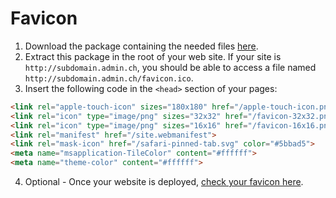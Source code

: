 
<Meta
  title="Foundations/Favicon"
/>

<a href="../../../../public/favicon_package_bds.zip"></a>

# Favicon
1.  Download the package containing the needed files <a href="./favicon_package_bds.zip" target="_blank">here</a>.
2.  Extract this package in the root of your web site. If your site is `http://subdomain.admin.ch`, you should be able to access a file named `http://subdomain.admin.ch/favicon.ico`.
3.  Insert the following code in the `<head>` section of your pages:
```html
<link rel="apple-touch-icon" sizes="180x180" href="/apple-touch-icon.png">
<link rel="icon" type="image/png" sizes="32x32" href="/favicon-32x32.png">
<link rel="icon" type="image/png" sizes="16x16" href="/favicon-16x16.png">
<link rel="manifest" href="/site.webmanifest">
<link rel="mask-icon" href="/safari-pinned-tab.svg" color="#5bbad5">
<meta name="msapplication-TileColor" content="#ffffff">
<meta name="theme-color" content="#ffffff">
```
4.  Optional - Once your website is deployed, [check your favicon here](https://realfavicongenerator.net/favicon_checker#.YoyjF3ZBwuU).
